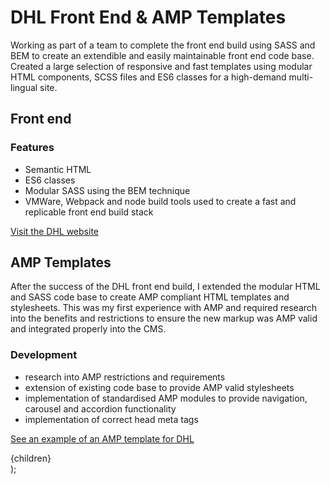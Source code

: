 

# DHL Front End & AMP Templates

Working as part of a team to complete the front end build using SASS and BEM to create an extendible and easily maintainable front end code base. Created a large selection of responsive and fast templates using modular HTML components, SCSS files and ES6 classes for a high-demand multi-lingual site.

## Front end

<ImageWithCaption
  src="/dhl.png"
  altText="Some good altext"
  caption="One of the simple, beautiful and accessible templates used  by Citizens Advice."
  width={1440}
  height={900}
/>

### Features

- Semantic HTML
- ES6 classes
- Modular SASS using the BEM technique
- VMWare, Webpack and node build tools used to create a fast and replicable front end build stack

[Visit the DHL website](https://discover.dhl.com)

## AMP Templates

After the success of the DHL front end build, I extended the modular HTML and SASS code base to create AMP compliant HTML templates and stylesheets. This was my first experience with AMP and required research into the benefits and restrictions to ensure the new markup was AMP valid and integrated properly into the CMS.

<ImageWithCaption
  src="/dhl-amp.png"
  altText="Some good altext"
  caption="One of the simple, beautiful and accessible templates used  by Citizens Advice."
  width={411}
  height={731}
  portrait={true}
/>

### Development

- research into AMP restrictions and requirements
- extension of existing code base to provide AMP valid stylesheets
- implementation of standardised AMP modules to provide navigation, carousel and accordion functionality
- implementation of correct head meta tags

[See an example of an AMP template for DHL](https://discover.dhl.com/business/market-intelligence/changing-chinese-shopping-habits/How-has-COVID-19-changed-Chinese-shopping-habits)

  <Layout>
    <Head pageTitle="Projects | DHL Front End" />
    <Breadcrumbs
      crumbs={[
        { title: "Home", url: "/" },
        { title: "Projects" },
        { title: "DHL Front End" },
      ]}
    />
    <main>{children}</main>
  </Layout>
);
